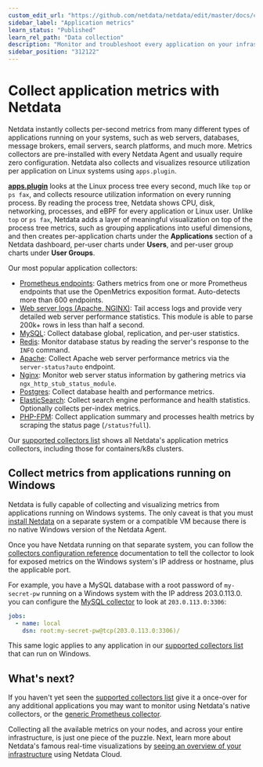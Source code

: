 ```yaml
---
custom_edit_url: "https://github.com/netdata/netdata/edit/master/docs/collect/application-metrics.md"
sidebar_label: "Application metrics"
learn_status: "Published"
learn_rel_path: "Data collection"
description: "Monitor and troubleshoot every application on your infrastructure with per-second metrics, zero configuration, and meaningful charts."
sidebar_position: "312122"
---
```



# Collect application metrics with Netdata

Netdata instantly collects per-second metrics from many different types of applications running on your systems, such as
web servers, databases, message brokers, email servers, search platforms, and much more. Metrics collectors are
pre-installed with every Netdata Agent and usually require zero configuration. Netdata also collects and visualizes
resource utilization per application on Linux systems using `apps.plugin`.

[**apps.plugin**](/docs/data-collection/monitor-anything/System%20Metrics/Application-monitoring) looks at the Linux process tree every second, much like `top` or
`ps fax`, and collects resource utilization information on every running process. By reading the process tree, Netdata
shows CPU, disk, networking, processes, and eBPF for every application or Linux user. Unlike `top` or `ps fax`, Netdata
adds a layer of meaningful visualization on top of the process tree metrics, such as grouping applications into useful
dimensions, and then creates per-application charts under the **Applications** section of a Netdata dashboard, per-user
charts under **Users**, and per-user group charts under **User Groups**.

Our most popular application collectors:

- [Prometheus endpoints](/docs/data-collection/monitor-anything/Any%20Application%20-%20Generic%20Collectors/Prometheus-endpoints): Gathers
  metrics from one or more Prometheus endpoints that use the OpenMetrics exposition format. Auto-detects more than 600
  endpoints.
- [Web server logs (Apache, NGINX)](/docs/data-collection/monitor-anything/Web%20Servers/Web-server-logs-Apache-NGINX-Microsoft-IIS):
  Tail access logs and provide very detailed web server performance statistics. This module is able to parse 200k+
  rows in less than half a second.
- [MySQL](/docs/data-collection/monitor-anything/Databases/MySQL): Collect database global,
  replication, and per-user statistics.
- [Redis](/docs/data-collection/monitor-anything/Databases/Redis): Monitor database status by
  reading the server's response to the `INFO` command.
- [Apache](/docs/data-collection/monitor-anything/Web%20Servers/Apache): Collect Apache web server
  performance metrics via the `server-status?auto` endpoint.
- [Nginx](/docs/data-collection/monitor-anything/Web%20Servers/NGINX): Monitor web server status
  information by gathering metrics via `ngx_http_stub_status_module`.
- [Postgres](/docs/data-collection/monitor-anything/Databases/PostgresSQL): Collect database health
  and performance metrics.
- [ElasticSearch](/docs/data-collection/monitor-anything/Search/Elasticsearch): Collect search
  engine performance and health statistics. Optionally collects per-index metrics.
- [PHP-FPM](/docs/data-collection/monitor-anything/Web%20Servers/PHP-FPM): Collect application summary
  and processes health metrics by scraping the status page (`/status?full`).

Our [supported collectors list](/docs/data-collection/monitor-anything#service-and-application-collectors) shows all Netdata's
application metrics collectors, including those for containers/k8s clusters.

## Collect metrics from applications running on Windows

Netdata is fully capable of collecting and visualizing metrics from applications running on Windows systems. The only
caveat is that you must [install Netdata](/docs/getting-started/install-netdata) on a separate system or a compatible VM because there
is no native Windows version of the Netdata Agent.

Once you have Netdata running on that separate system, you can follow the [collectors configuration reference](/docs/data-collection/collectors-configuration) documentation to tell the collector to look for exposed metrics on the Windows system's IP
address or hostname, plus the applicable port.

For example, you have a MySQL database with a root password of `my-secret-pw` running on a Windows system with the IP
address 203.0.113.0. you can configure the [MySQL
collector](/docs/data-collection/monitor-anything/Databases/MySQL) to look at `203.0.113.0:3306`:

```yml
jobs:
  - name: local
    dsn: root:my-secret-pw@tcp(203.0.113.0:3306)/
```

This same logic applies to any application in our [supported collectors
list](/docs/data-collection/monitor-anything#service-and-application-collectors) that can run on Windows.

## What's next?

If you haven't yet seen the [supported collectors list](/docs/data-collection/monitor-anything) give it a once-over for any
additional applications you may want to monitor using Netdata's native collectors, or the [generic Prometheus
collector](/docs/data-collection/monitor-anything/Any%20Application%20-%20Generic%20Collectors/Prometheus-endpoints).

Collecting all the available metrics on your nodes, and across your entire infrastructure, is just one piece of the
puzzle. Next, learn more about Netdata's famous real-time visualizations by [seeing an overview of your
infrastructure](/docs/visualizations/infrastructure-overview) using Netdata Cloud.


